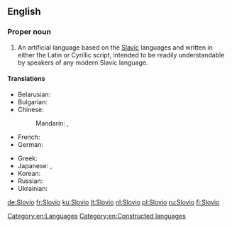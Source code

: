 ==English==
{{wikipedia}}

===Proper noun===
{{en-proper noun}}

# An artificial language based on the [[Slavic]] languages and written in either the Latin or Cyrillic script, intended to be readily understandable by speakers of any modern Slavic language.

====Translations====
{{trans-top|an artificial Slavic language}}
* Belarusian: {{t|be|сло́віа|m|sc=Cyrl}}
* Bulgarian: {{t|bg|сло́вио|m|sc=Cyrl}}
* Chinese:
*: Mandarin: {{t|cmn|斯諾維歐語|sc=Hani}}, {{t|cmn|斯诺维欧语|tr=Sīnuòwéi'ōuyǔ|sc=Hani}}
* French: {{t+|fr|slovio|m}}
* German: {{t+|de|Slovio|n}}
{{trans-mid}}
* Greek: {{t|el|Σλόβιο|sc=Grek}}
* Japanese: {{t|ja|スロヴィオ|tr=Surovio|sc=Jpan}}, {{t|ja|スロビオ|tr=Surobio|sc=Jpan}}
* Korean: {{t+|ko|슬로비오|tr=Seullobio|sc=Kore}}
* Russian: {{t+|ru|сло́вио|m}}
* Ukrainian: {{t|uk|сло́віо|m|sc=Cyrl}}
{{trans-bottom}}

[[Category:en:Languages]]
[[Category:en:Constructed languages]]

[[de:Slovio]]
[[fr:Slovio]]
[[ku:Slovio]]
[[lt:Slovio]]
[[nl:Slovio]]
[[pl:Slovio]]
[[ru:Slovio]]
[[fi:Slovio]]